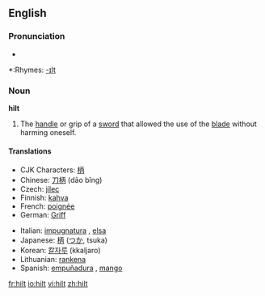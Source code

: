 ==English==

===Pronunciation===
*{{audio|en-us-hilt.ogg|Audio (US)}}

*:Rhymes: [[Rhymes:English:-ɪlt|-ɪlt]]

===Noun===
'''hilt'''

#The [[handle]] or grip of a [[sword]] that allowed the use of the [[blade]] without harming oneself.

====Translations====
{{top}}
*CJK Characters: [[柄]]
*Chinese: [[刀柄]] (dāo bǐng)
*Czech: [[jílec]] {{m}}
*Finnish: [[kahva]]
*French: [[poignée]] {{f}}
*German: [[Griff]] {{m}}
{{mid}}
*Italian: [[impugnatura]] {{f}}, [[elsa]] {{f}}
*Japanese: [[柄]] ([[つか]], tsuka)
*Korean: [[칼자루]] (kkaljaro)
*Lithuanian: [[rankena]] {{f}}
*Spanish: [[empuñadura]] {{f}}, [[mango]] {{m}}
{{bottom}}

[[fr:hilt]]
[[io:hilt]]
[[vi:hilt]]
[[zh:hilt]]